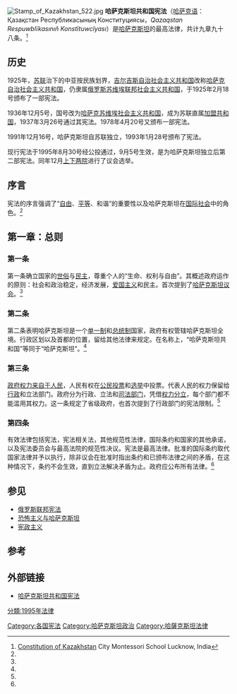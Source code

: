 {{NoteTA|G1=地名}}
[[File:Stamp_of_Kazakhstan_522.jpg|thumb]]
{{哈萨克斯坦政治}}
'''哈萨克斯坦共和国宪法'''（[[哈萨克语|哈萨克语]]：Қазақстан Республикасының Конституциясы，''Qazaqstan Respuwblïkasınıñ Konstïtuwcïyası''）是[[哈萨克斯坦|哈萨克斯坦]]的最高法律，共计九章九十八条。<ref name=TEXT>[http://www.cmseducation.org/wconsts/kazakhstan.html Constitution of Kazakhstan] {{Wayback|url=http://www.cmseducation.org/wconsts/kazakhstan.html |date=20070218083606 }} City Montessori School Lucknow, India</ref>

==历史==
1925年，[[苏联|苏联]]治下的中亚按民族划界，[[吉尔吉斯自治社会主义苏维埃共和国_(1920年－1925年)|吉尔吉斯自治社会主义共和国]]改称[[哈萨克自治社会主义共和国|哈萨克自治社会主义共和国]]，仍隶属[[俄罗斯苏维埃联邦社会主义共和国|俄罗斯苏维埃联邦社会主义共和国]]，于1925年2月18号颁布了一部宪法。

1936年12月5号，国号改为[[哈萨克苏维埃社会主义共和国|哈萨克苏维埃社会主义共和国]]，成为苏联直属[[苏联加盟共和国|加盟共和国]]，1937年3月26号通过其宪法。1978年4月20号又颁布一部宪法。

1991年12月16号，哈萨克斯坦自苏联独立，1993年1月28号颁布了宪法。

现行宪法于1995年8月30号经公投通过，9月5号生效，是为哈萨克斯坦独立后第二部宪法。同年12月[[哈萨克斯坦议会|上下两院]]进行了议会选举。

==序言==
宪法的序言强调了“[[自由|自由]]、[[平等|平等]]、和谐”的重要性以及哈萨克斯坦在[[国际社会|国际社会]]中的角色。<ref name=TEXT />

==第一章：总则==
===第一条===
第一条确立国家的[[世俗|世俗]]与[[民主|民主]]，尊重个人的“生命、权利与自由”。其概述政府运作的原则：社会和政治稳定，经济发展，[[爱国主义|爱国主义]]和民主。首次提到了[[哈萨克斯坦议会|哈萨克斯坦议会]]。<ref name=TEXT />

===第二条===
第二条表明哈萨克斯坦是一个[[单一制|单一制]]和[[总统制|总统制]]国家，政府有权管辖哈萨克斯坦全境。行政区划以及首都的位置，留给其他法律来规定。在名称上，“哈萨克斯坦共和国”等同于“哈萨克斯坦”。<ref name=TEXT />

===第三条===
[[被治者的同意|政府权力来自于人民]]，人民有权在[[公民投票|公民投票]]和[[选举|选举]]中投票。代表人民的权力保留给[[行政机构|行政]]和立法部门。政府分为行政、立法和[[司法部门|司法部门]]，凭借[[权力分立|权力分立]]，每个部门都不能滥用其权力。这一条规定了省级政府，也首次提到了行政部门的宪法限制。<ref name=TEXT />

===第四条===
有效法律包括宪法，宪法相关法，其他规范性法律，国际条约和国家的其他承诺，以及宪法委员会与最高法院的规范性决议。宪法是最高法律。批准的国际条约取代国家法律并予以执行，除非议会在批准时指出条约和已颁布法律之间的矛盾，在这种情况下，条约不会生效，直到立法解决矛盾为止。政府应公布所有法律。<ref name=TEXT />

==参见==
*[[俄罗斯联邦宪法|俄罗斯联邦宪法]]
*[[恐怖主义与哈萨克斯坦|恐怖主义与哈萨克斯坦]]
*[[宪政主义|宪政主义]]

==参考==
{{reflist}}

==外部链接==
*[http://adilet.zan.kz/eng/docs/K950001000_ 哈萨克斯坦共和国宪法]{{Wayback|url=http://adilet.zan.kz/eng/docs/K950001000_ |date=20140714143253 }}

{{亞洲題目|宪法}}
{{欧洲题目|宪法}}
{{Authority control}}

[[Category:各国宪法|Category:各国宪法]]
[[Category:哈萨克斯坦政治|Category:哈萨克斯坦政治]]
[[Category:哈薩克斯坦法律|Category:哈薩克斯坦法律]]
[[分類:1995年法律|分類:1995年法律]]